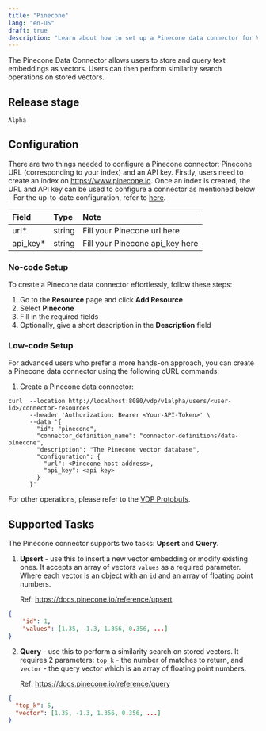 ```yaml
---
title: "Pinecone"
lang: "en-US"
draft: true
description: "Learn about how to set up a Pinecone data connector for VDP https://github.com/instill-ai/vdp"
---
```


The Pinecone Data Connector allows users to store and query text embeddings as vectors. Users can then perform similarity search operations on stored vectors.

## Release stage

`Alpha`

## Configuration

There are two things needed to configure a Pinecone connector: Pinecone URL (corresponding to your index) and an API key. Firstly, users need to create an index on https://www.pinecone.io. Once an index is created, the URL and API key can be used to configure a connector as mentioned below -
For the up-to-date configuration, refer to [here](https://github.com/instill-ai/connector-data/blob/main/pkg/pinecone/config/definitions.json).

| Field     | Type   | Note                            |
| :-------- | :----- | :------------------------------ |
| url\*     | string | Fill your Pinecone url here     |
| api_key\* | string | Fill your Pinecone api_key here |

### No-code Setup

To create a Pinecone data connector effortlessly, follow these steps:

1. Go to the **Resource** page and click **Add Resource**
2. Select **Pinecone**
3. Fill in the required fields
4. Optionally, give a short description in the **Description** field

### Low-code Setup

For advanced users who prefer a more hands-on approach, you can create a Pinecone data connector using the following cURL commands:

1. Create a Pinecone data connector:

```shellscript cURL
curl  --location http://localhost:8080/vdp/v1alpha/users/<user-id>/connector-resources
      --header 'Authorization: Bearer <Your-API-Token>' \
      --data '{
        "id": "pinecone",
        "connector_definition_name": "connector-definitions/data-pinecone",
        "description": "The Pinecone vector database",
        "configuration": {
          "url": <Pinecone host address>,
          "api_key": <api key>
        }
      }'
```

For other operations, please refer to the [VDP Protobufs](https://buf.build/instill-ai/protobufs).

## Supported Tasks

The Pinecone connector supports two tasks: **Upsert** and **Query**.

1. **Upsert** - use this to insert a new vector embedding or modify existing ones. It accepts an array of vectors `values` as a required parameter. Where each vector is an object with an `id` and an array of floating point numbers.

   Ref: https://docs.pinecone.io/reference/upsert

```json
{
    "id": 1,
    "values": [1.35, -1.3, 1.356, 0.356, ...]
}
```

2. **Query** - use this to perform a similarity search on stored vectors. It requires 2 parameters: `top_k` - the number of matches to return, and `vector` - the query vector which is an array of floating point numbers.

   Ref: https://docs.pinecone.io/reference/query

```json
{
  "top_k": 5,
  "vector": [1.35, -1.3, 1.356, 0.356, ...]
}
```
